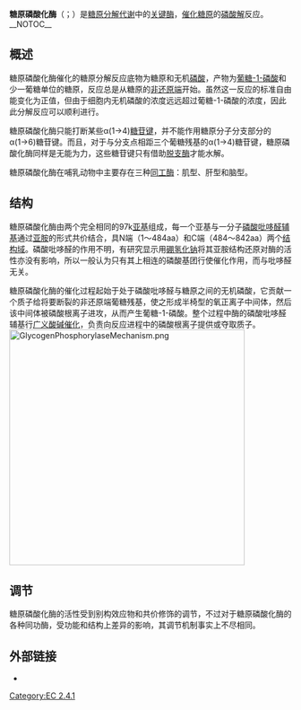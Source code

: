 {{noteTA|G1=生命科学}}
{{FixBunching|beg}}
{{protein
|Name=肌糖原磷酸化酶 (McArdle syndrome, glycogen storage disease type V)
|caption=
|image=
|width=
|HGNCid=9726
|Symbol=PYGM
|AltSymbols=
|EntrezGene=5837
|OMIM=608455
|RefSeq=NM_005609
|UniProt=P11217
|PDB=
|ECnumber=2.4.1.1
|Chromosome=11
|Arm=q
|Band=12
|LocusSupplementaryData=-q13.2
}}
{{FixBunching|mid}}
{{protein
|Name=肝糖原磷酸化酶 (Hers disease, glycogen storage disease type VI)
|caption=
|image=
|width=
|HGNCid=9725
|Symbol=PYGL
|AltSymbols=
|EntrezGene=5836
|OMIM=232700
|RefSeq=NM_002863
|UniProt=P06737
|PDB=
|ECnumber=2.4.1.1
|Chromosome=14
|Arm=q
|Band=11.2
|LocusSupplementaryData=-24.3
}}
{{FixBunching|mid}}
{{protein
|Name=脑糖原磷酸化酶
|caption=
|image=
|width=
|HGNCid=9723
|Symbol=PYGB
|AltSymbols=
|EntrezGene=5834
|OMIM=138550
|RefSeq=NM_002862
|UniProt=P11216
|PDB=
|ECnumber=2.4.1.1
|Chromosome=20
|Arm=p
|Band=11.2
|LocusSupplementaryData=-p11.1
}}
{{FixBunching|end}}
'''糖原磷酸化酶'''（{{lang-en|Glycogen phosphorylase}}；{{EC number|2.4.1.1}}）是[[糖原分解|糖原分解]][[代谢|代谢]]中的[[关键酶|关键酶]]，[[催化|催化]][[糖原|糖原]]的[[磷酸解|磷酸解]]反应。
__NOTOC__
== 概述 ==
糖原磷酸化酶催化的糖原分解反应底物为糖原和无机[[磷酸|磷酸]]，产物为[[葡糖-1-磷酸|葡糖-1-磷酸]]和少一葡糖单位的糖原，反应总是从糖原的[[非还原端|非还原端]]开始。虽然这一反应的标准自由能变化为正值，但由于细胞内无机磷酸的浓度远远超过葡糖-1-磷酸的浓度，因此此分解反应可以顺利进行。

糖原磷酸化酶只能打断某些α(1→4)[[糖苷键|糖苷键]]，并不能作用糖原分子分支部分的α(1→6)糖苷键。而且，对于与分支点相距三个葡糖残基的α(1→4)糖苷键，糖原磷酸化酶同样是无能为力，这些糖苷键只有借助[[脱支酶|脱支酶]]才能水解。

糖原磷酸化酶在哺乳动物中主要存在三种[[同工酶|同工酶]]：肌型、肝型和脑型。

== 结构 ==
糖原磷酸化酶由两个完全相同的97k[[亚基|亚基]]组成，每一个亚基与一分子[[磷酸吡哆醛|磷酸吡哆醛]][[辅基|辅基]]通过[[亚胺|亚胺]]的形式共价结合，具N端（1～484aa）和C端（484～842aa）两个[[结构域|结构域]]。磷酸吡哆醛的作用不明，有研究显示用[[硼氢化钠|硼氢化钠]]将其亚胺结构还原对酶的活性亦没有影响，所以一般认为只有其上相连的磷酸基团行使催化作用，而与吡哆醛无关。

糖原磷酸化酶的催化过程起始于处于磷酸吡哆醛与糖原之间的无机磷酸，它贡献一个质子给将要断裂的非还原端葡糖残基，使之形成半椅型的氧正离子中间体，然后该中间体被磷酸根离子进攻，从而产生葡糖-1-磷酸。整个过程中酶的磷酸吡哆醛辅基行[[广义酸碱催化|广义酸碱催化]]，负责向反应进程中的磷酸根离子提供或夺取质子。
[[File:GlycogenPhosphorylaseMechanism.png|420px]]

== 调节 ==
糖原磷酸化酶的活性受到别构效应物和共价修饰的调节，不过对于糖原磷酸化酶的各种同功酶，受功能和结构上差异的影响，其调节机制事实上不尽相同。

== 外部链接 ==
* {{MeshName|Glycogen+phosphorylase}}
{{糖原生成与糖原分解酶类}}
{{糖基转移酶}}
[[Category:EC_2.4.1|Category:EC 2.4.1]]